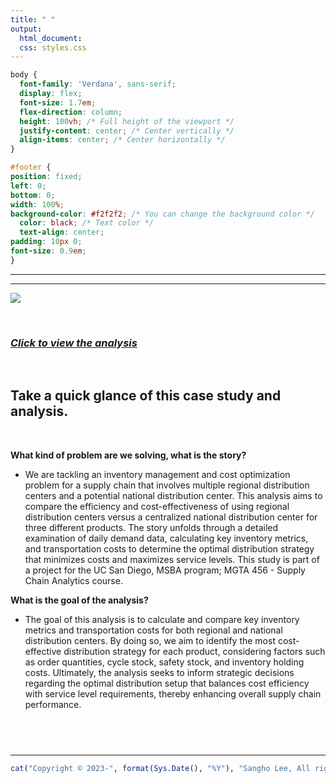 ```yaml
---
title: " "
output:
  html_document:
  css: styles.css
---
```


```css
body {
  font-family: 'Verdana', sans-serif;
  display: flex;
  font-size: 1.7em;
  flex-direction: column;
  height: 100vh; /* Full height of the viewport */
  justify-content: center; /* Center vertically */
  align-items: center; /* Center horizontally */
}

#footer {
position: fixed;
left: 0;
bottom: 0;
width: 100%;
background-color: #f2f2f2; /* You can change the background color */
  color: black; /* Text color */
  text-align: center;
padding: 10px 0;
font-size: 0.9em;
}


```

------------------------------------------------------------------------

------------------------------------------------------------------------

![](Photo/supply_chain_analytics_distribution_center_comst_comparison.png)

<br>

### [*Click to view the analysis*](https://business-analytics-slee.shinyapps.io/supply_chain_analysis_distribution_center_cost_comparison/)

<br>

## **Take a quick glance of this case study and analysis.**

<br>

**What kind of problem are we solving, what is the story?** <br>

-   We are tackling an inventory management and cost optimization problem for a supply chain that involves multiple regional distribution centers and a potential national distribution center. This analysis aims to compare the efficiency and cost-effectiveness of using regional distribution centers versus a centralized national distribution center for three different products. The story unfolds through a detailed examination of daily demand data, calculating key inventory metrics, and transportation costs to determine the optimal distribution strategy that minimizes costs and maximizes service levels. This study is part of a project for the UC San Diego, MSBA program; MGTA 456 - Supply Chain Analytics course.<br>

**What is the goal of the analysis?** <br>

-   The goal of this analysis is to calculate and compare key inventory metrics and transportation costs for both regional and national distribution centers. By doing so, we aim to identify the most cost-effective distribution strategy for each product, considering factors such as order quantities, cycle stock, safety stock, and inventory holding costs. Ultimately, the analysis seeks to inform strategic decisions regarding the optimal distribution setup that balances cost efficiency with service level requirements, thereby enhancing overall supply chain performance.

## <br>

------------------------------------------------------------------------

::: {#footer}
```r
cat("Copyright © 2023-", format(Sys.Date(), "%Y"), "Sangho Lee, All rights reserved.")
```
:::
